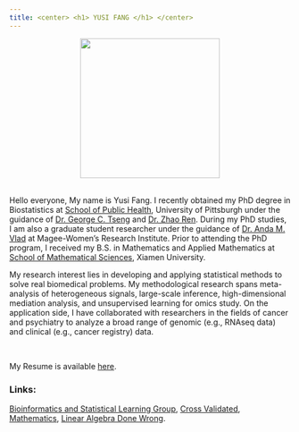 ```yaml
---
title: <center> <h1> YUSI FANG </h1> </center>
---
```


<center>![](img/me4.jpg){width=250px}</center>



<br>
Hello everyone, My name is Yusi Fang. I recently obtained my PhD degree in Biostatistics at [School of Public Health](https://www.publichealth.pitt.edu/), University of Pittsburgh under the guidance of [Dr. George C. Tseng](http://www.pitt.edu/~ctseng/) and [Dr. Zhao Ren](http://www.pitt.edu/~zren/). During my PhD studies, I am also a graduate student researcher under the guidance of [Dr. Anda M. Vlad](https://mageewomens.org/investigator/anda-m-vlad-md-ph-d) at Magee-Women's Research Institute. Prior to attending the PhD program, I received my B.S. in Mathematics and Applied Mathematics at [School of Mathematical Sciences](http://math.xmu.edu.cn/en/), Xiamen University.  

My research interest lies in developing and applying statistical methods to solve real biomedical problems. My methodological research spans meta-analysis of heterogeneous signals, large-scale inference, high-dimensional mediation analysis, and unsupervised learning for omics study. On the application side, I have collaborated with researchers in the fields of cancer and psychiatry to analyze a broad range of genomic (e.g., RNAseq data) and clinical (e.g., cancer registry) data.

<br>

My Resume is available [here](downloads/Yusi_s_Resume__JHR_.pdf).


### Links:

[Bioinformatics and Statistical Learning Group](https://tsenglab.biostat.pitt.edu), [Cross Validated](https://stats.stackexchange.com/),  [Mathematics](https://math.stackexchange.com),  [Linear Algebra Done Wrong](http://www.math.brown.edu/~treil/papers/LADW/LADW.html).